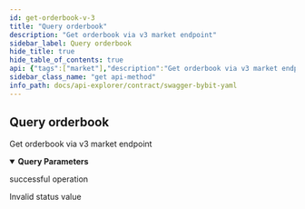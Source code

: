 ```yaml
---
id: get-orderbook-v-3
title: "Query orderbook"
description: "Get orderbook via v3 market endpoint"
sidebar_label: Query orderbook
hide_title: true
hide_table_of_contents: true
api: {"tags":["market"],"description":"Get orderbook via v3 market endpoint","operationId":"getOrderbookV3","parameters":[{"name":"category","in":"query","description":"Derivatives products","required":false,"schema":{"type":"array","items":{"type":"string","enum":["linear","inverse","option"],"default":"linear"}}},{"name":"symbol","in":"query","description":"Symbol name","required":true,"schema":{"type":"string"}},{"name":"limit","in":"query","description":"the limit of each page. default 25","required":false,"schema":{"type":"int","default":25}}],"responses":{"200":{"description":"successful operation"},"400":{"description":"Invalid status value"}},"method":"get","path":"/derivatives/v3/public/order-book/L2","servers":[{"url":"https://api-testnet.bybit.com","description":"Testnet server"}],"info":{"description":"Here is decription\n","version":"2.0.0","title":"Swagger Bybit YAML","termsOfService":"http://swagger.io/terms/"},"postman":{"name":"Query orderbook","description":{"content":"Get orderbook via v3 market endpoint","type":"text/plain"},"url":{"path":["derivatives","v3","public","order-book","L2"],"host":["{{baseUrl}}"],"query":[{"disabled":false,"description":{"content":"Derivatives products","type":"text/plain"},"key":"category","value":""},{"disabled":false,"description":{"content":"(Required) Symbol name","type":"text/plain"},"key":"symbol","value":""},{"disabled":false,"description":{"content":"the limit of each page. default 25","type":"text/plain"},"key":"limit","value":""}],"variable":[]},"method":"GET"}}
sidebar_class_name: "get api-method"
info_path: docs/api-explorer/contract/swagger-bybit-yaml
---
```



## Query orderbook



Get orderbook via v3 market endpoint

<details style={{"marginBottom":"1rem"}} data-collapsed={false} open={true}><summary style={{}}><strong>Query Parameters</strong></summary><div><ul><ParamsItem className={"paramsItem"} param={{"name":"category","in":"query","description":"Derivatives products","required":false,"schema":{"type":"array","items":{"type":"string","enum":["linear","inverse","option"],"default":"linear"}}}}></ParamsItem><ParamsItem className={"paramsItem"} param={{"name":"symbol","in":"query","description":"Symbol name","required":true,"schema":{"type":"string"}}}></ParamsItem><ParamsItem className={"paramsItem"} param={{"name":"limit","in":"query","description":"the limit of each page. default 25","required":false,"schema":{"type":"int","default":25}}}></ParamsItem></ul></div></details><div><ApiTabs><TabItem label={"200"} value={"200"}><div>

successful operation

</div><div></div></TabItem><TabItem label={"400"} value={"400"}><div>

Invalid status value

</div><div></div></TabItem></ApiTabs></div>
      